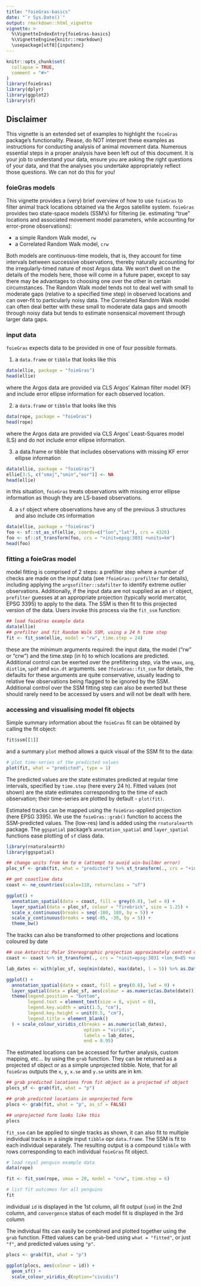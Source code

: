 ```yaml
---
title: "foieGras-basics"
date: "`r Sys.Date()`"
output: rmarkdown::html_vignette
vignette: >
  %\VignetteIndexEntry{foieGras-basics}
  %\VignetteEngine{knitr::rmarkdown}
  \usepackage[utf8]{inputenc}
---
```


```r
knitr::opts_chunk$set(
  collapse = TRUE,
  comment = "#>"
)
library(foieGras)
library(dplyr)
library(ggplot2)
library(sf)
```

## Disclaimer
This vignette is an extended set of examples to highlight the `foieGras` package's functionality. Please, do NOT interpret these examples as instructions for conducting analysis of animal movement data. Numerous essential steps in a proper analysis have been left out of this document. It is your job to understand your data, ensure you are asking the right questions of your data, and that the analyses you undertake appropriately reflect those questions. We can not do this for you!

### foieGras models
This vignette provides a (very) brief overview of how to use `foieGras` to filter animal track locations obtained via the Argos satellite system. `foieGras` provides two state-space models (SSM's) for filtering (ie. estimating "true" locations and associated movement model parameters, while accounting for error-prone observations):  

- a simple Random Walk model, `rw`
- a Correlated Random Walk model, `crw`  

Both models are continuous-time models, that is, they account for time intervals between successive observations, thereby naturally accounting for the irregularly-timed nature of most Argos data. We won't dwell on the details of the models here, those will come in a future paper, except to say there may be advantages to choosing one over the other in certain circumstances. The Random Walk model tends not to deal well with small to moderate gaps (relative to a specified time step) in observed locations and can over-fit to particularly noisy data. The Correlated Random Walk model can often deal better with these small to moderate data gaps and smooth through noisy data but tends to estimate nonsensical movement through larger data gaps.

### input data
`foieGras` expects data to be provided in one of four possible formats.

1) a `data.frame` or `tibble` that looks like this
```r
data(ellie, package = "foieGras")
head(ellie)
```
where the Argos data are provided via CLS Argos' Kalman filter model (KF) and include error ellipse information for each observed location.  

2) a `data.frame` or `tibble` that looks like this
```r
data(rope, package = "foieGras")
head(rope)
```
where the Argos data are provided via CLS Argos' Least-Squares model (LS) and do not include error ellipse information.

3) a data.frame or tibble that includes observations with missing KF error ellipse information
```r
data(ellie, package = "foieGras")
ellie[3:5, c("smaj","smin","eor")] <- NA
head(ellie)
```
in this situation, `foieGras` treats observations with missing error ellipse information as though they are LS-based observations.

4) a `sf` object where observations have any of the previous 3 structures and also include `CRS` information
```r
data(ellie, package = "foieGras")
foo <- sf::st_as_sf(ellie, coords=c("lon","lat"), crs = 4326) 
foo <- sf::st_transform(foo, crs = "+init=epsg:3031 +units=km")
head(foo)
```

### fitting a foieGras model
model fitting is comprised of 2 steps: a prefilter step where a number of checks are made on the input data (see `?foieGras::prefilter` for details), including applying the `argsofilter::sdafilter` to identify extreme outlier observations. Additionally, if the input data are not supplied as an `sf` object, `prefilter` guesses at an appropriate projection (typically world mercator, EPSG 3395) to apply to the data. The SSM is then fit to this projected version of the data. Users invoke this process via the `fit_ssm` function:
```r
## load foieGras example data
data(ellie)
## prefilter and fit Random Walk SSM, using a 24 h time step
fit <- fit_ssm(ellie, model = "rw", time.step = 24)
```
these are the minimum arguments required: the input data, the model ("rw" or "crw") and the time.step (in h) to which locations are predicted. Additional control can be exerted over the prefiltering step, via the `vmax`, `ang`, `distlim`, `spdf` and `min.dt` arguments. see `?foieGras::fit_ssm` for details, the defaults for these arguments are quite conservative, usually leading to relative few observations being flagged to be ignored by the SSM. Additional control over the SSM fitting step can also be exerted but these should rarely need to be accessed by users and will not be dealt with here.

### accessing and visualising model fit objects
Simple summary information about the `foieGras` fit can be obtained by calling the fit object:
```r
fit$ssm[[1]]
```
and a summary `plot` method allows a quick visual of the SSM fit to the data:
```r
# plot time-series of the predicted values
plot(fit, what = "predicted", type = 1)
```
The predicted values are the state estimates predicted at regular time intervals, specified by `time.step` (here every 24 h). Fitted values (not shown) are the state estimates corresponding to the time of each observation; their time-series are plotted by default - `plot(fit)`.

Estimated tracks can be mapped using the `foieGras`-applied projection (here EPSG 3395). We use the `foieGras::grab()` function to access the SSM-predicted values. The (low-res) land is added using the `rnaturalearth` package. The `ggspatial` package's `annotation_spatial` and `layer_spatial` functions ease plotting of `sf` class data.
```r
library(rnaturalearth)
library(ggspatial)

## change units from km to m (attempt to avoid win-builder error)
ploc_sf <- grab(fit, what = "predicted") %>% st_transform(., crs = "+init=epsg:3395")

## get coastline data
coast <- ne_countries(scale=110, returnclass = "sf") 

ggplot() +
  annotation_spatial(data = coast, fill = grey(0.8), lwd = 0) +
  layer_spatial(data = ploc_sf, colour = "firebrick", size = 1.25) +
  scale_x_continuous(breaks = seq(-180, 180, by = 5)) +
  scale_y_continuous(breaks = seq(-85, -30, by = 5)) +
  theme_bw()
```

The tracks can also be transformed to other projections and locations coloured by date
```r
## use Antarctic Polar Stereographic projection approximately centred on the track midpoint
coast <- coast %>% st_transform(., crs = "+init=epsg:3031 +lon_0=85 +units=m")

lab_dates <- with(ploc_sf, seq(min(date), max(date), l = 5)) %>% as.Date()

ggplot() +
  annotation_spatial(data = coast, fill = grey(0.8), lwd = 0) +
  layer_spatial(data = ploc_sf, aes(colour = as.numeric(as.Date(date))), size = 1.25) + 
  theme(legend.position = "bottom", 
        legend.text = element_text(size = 8, vjust = 0), 
        legend.key.width = unit(1.5, "cm"),
        legend.key.height = unit(0.5, "cm"),
        legend.title = element_blank()
  ) + scale_colour_viridis_c(breaks = as.numeric(lab_dates), 
                             option = "viridis", 
                             labels = lab_dates, 
                             end = 0.95)
```

The estimated locations can be accessed for further analysis, custom mapping, etc... by using the `grab` function. They can be returned as a projected sf object or as a simple unprojected tibble. Note, that for all `foieGras` outputs the `x`, `y`, `x.se` and `y.se` units are in km.
```r
## grab predicted locations from fit object as a projected sf object 
plocs_sf <- grab(fit, what = "p")

## grab predicted locations in unprojected form
plocs <- grab(fit, what = "p", as_sf = FALSE)

## unprojected form looks like this
plocs
```

`fit_ssm` can be applied to single tracks as shown, it can also fit to multiple individual tracks in a single input `tibble` opr `data.frame`. The SSM is fit to each individual separately. The resulting output is a compound `tibble` with rows corresponding to each individual `foieGras` fit object. 
```r
# load royal penguin example data
data(rope)

fit <- fit_ssm(rope, vmax = 20, model = "crw", time.step = 6)

# list fit outcomes for all penguins
fit
```
individual `id` is displayed in the 1st column, all fit output (`ssm`) in the 2nd column, and `convergence` status of each model fit is displayed in the 3rd column

The individual fits can easily be combined and plotted together using the `grab` function. Fitted values can be `grab`-bed using `what = "fitted"`, or just `"f"`, and predicted values using `"p"`.
```r
plocs <- grab(fit, what = "p")

ggplot(plocs, aes(colour = id)) + 
  geom_sf() + 
  scale_colour_viridis_d(option="cividis")
```
